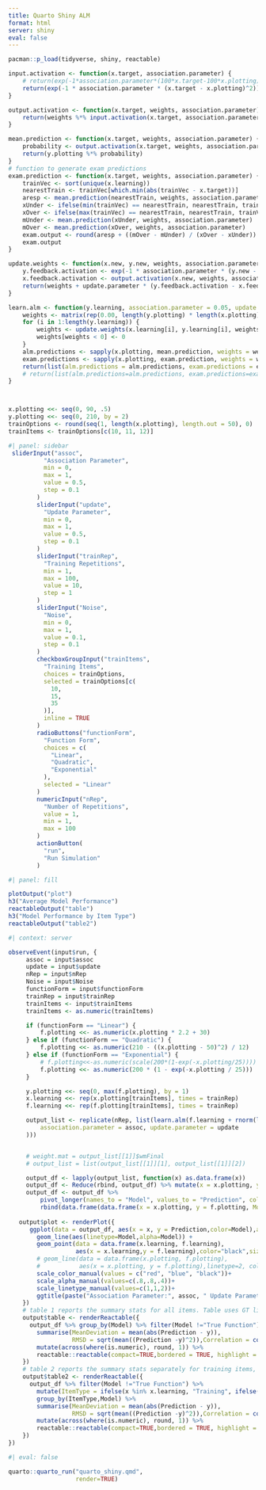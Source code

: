 ```yaml
---
title: Quarto Shiny ALM
format: html
server: shiny
eval: false
---
```


```r
pacman::p_load(tidyverse, shiny, reactable)

```



```r
input.activation <- function(x.target, association.parameter) {
    # return(exp(-1*association.parameter*(100*x.target-100*x.plotting)^2))
    return(exp(-1 * association.parameter * (x.target - x.plotting)^2))
}

output.activation <- function(x.target, weights, association.parameter) {
    return(weights %*% input.activation(x.target, association.parameter))
}

mean.prediction <- function(x.target, weights, association.parameter) {
    probability <- output.activation(x.target, weights, association.parameter) / sum(output.activation(x.target, weights, association.parameter))
    return(y.plotting %*% probability)
}
# function to generate exam predictions
exam.prediction <- function(x.target, weights, association.parameter) {
    trainVec <- sort(unique(x.learning))
    nearestTrain <- trainVec[which.min(abs(trainVec - x.target))]
    aresp <- mean.prediction(nearestTrain, weights, association.parameter)
    xUnder <- ifelse(min(trainVec) == nearestTrain, nearestTrain, trainVec[which(trainVec == nearestTrain) - 1])
    xOver <- ifelse(max(trainVec) == nearestTrain, nearestTrain, trainVec[which(trainVec == nearestTrain) + 1])
    mUnder <- mean.prediction(xUnder, weights, association.parameter)
    mOver <- mean.prediction(xOver, weights, association.parameter)
    exam.output <- round(aresp + ((mOver - mUnder) / (xOver - xUnder)) * (x.target - nearestTrain), 3)
    exam.output
}

update.weights <- function(x.new, y.new, weights, association.parameter, update.parameter) {
    y.feedback.activation <- exp(-1 * association.parameter * (y.new - y.plotting)^2)
    x.feedback.activation <- output.activation(x.new, weights, association.parameter)
    return(weights + update.parameter * (y.feedback.activation - x.feedback.activation) %*% t(input.activation(x.new, association.parameter)))
}

learn.alm <- function(y.learning, association.parameter = 0.05, update.parameter = 0.5) {
    weights <- matrix(rep(0.00, length(y.plotting) * length(x.plotting)), nrow = length(y.plotting), ncol = length(x.plotting))
    for (i in 1:length(y.learning)) {
        weights <- update.weights(x.learning[i], y.learning[i], weights, association.parameter, update.parameter)
        weights[weights < 0] <- 0
    }
    alm.predictions <- sapply(x.plotting, mean.prediction, weights = weights, association.parameter = association.parameter)
    exam.predictions <- sapply(x.plotting, exam.prediction, weights = weights, association.parameter = association.parameter)
    return(list(alm.predictions = alm.predictions, exam.predictions = exam.predictions))
    # return(list(alm.predictions=alm.predictions, exam.predictions=exam.predictions,wmFinal=weights))
}



x.plotting <<- seq(0, 90, .5)
y.plotting <<- seq(0, 210, by = 2)
trainOptions <- round(seq(1, length(x.plotting), length.out = 50), 0)
trainItems <- trainOptions[c(10, 11, 12)]


```




```r
#| panel: sidebar
 sliderInput("assoc",
          "Association Parameter",
          min = 0,
          max = 1,
          value = 0.5,
          step = 0.1
        )
        sliderInput("update",
          "Update Parameter",
          min = 0,
          max = 1,
          value = 0.5,
          step = 0.1
        )
        sliderInput("trainRep",
          "Training Repetitions",
          min = 1,
          max = 100,
          value = 10,
          step = 1
        )
        sliderInput("Noise",
          "Noise",
          min = 0,
          max = 1,
          value = 0.1,
          step = 0.1
        )
        checkboxGroupInput("trainItems",
          "Training Items",
          choices = trainOptions,
          selected = trainOptions[c(
            10,
            15,
            35
          )],
          inline = TRUE
        )
        radioButtons("functionForm",
          "Function Form",
          choices = c(
            "Linear",
            "Quadratic",
            "Exponential"
          ),
          selected = "Linear"
        )
        numericInput("nRep",
          "Number of Repetitions",
          value = 1,
          min = 1,
          max = 100
        )
        actionButton(
          "run",
          "Run Simulation"
        )

```





```r
#| panel: fill

plotOutput("plot")
h3("Average Model Performance")
reactableOutput("table")
h3("Model Performance by Item Type")
reactableOutput("table2")

```




```r
#| context: server

observeEvent(input$run, {
     assoc = input$assoc
     update = input$update
     nRep = input$nRep
     Noise = input$Noise
     functionForm = input$functionForm
     trainRep = input$trainRep
     trainItems <- input$trainItems
     trainItems <- as.numeric(trainItems)

     if (functionForm == "Linear") {
         f.plotting <<- as.numeric(x.plotting * 2.2 + 30)
     } else if (functionForm == "Quadratic") {
         f.plotting <<- as.numeric(210 - ((x.plotting - 50)^2) / 12)
     } else if (functionForm == "Exponential") {
         # f.plotting<<-as.numeric(scale(200*(1-exp(-x.plotting/25))))
         f.plotting <<- as.numeric(200 * (1 - exp(-x.plotting / 25)))
     }

     y.plotting <<- seq(0, max(f.plotting), by = 1)
     x.learning <<- rep(x.plotting[trainItems], times = trainRep)
     f.learning <<- rep(f.plotting[trainItems], times = trainRep)

     output_list <- replicate(nRep, list(learn.alm(f.learning + rnorm(length(f.learning), sd = Noise),
         association.parameter = assoc, update.parameter = update
     )))


     # weight.mat = output_list[[1]]$wmFinal
     # output_list = list(output_list[[1]][1], output_list[[1]][2])

     output_df <- lapply(output_list, function(x) as.data.frame(x))
     output_df <- Reduce(rbind, output_df) %>% mutate(x = x.plotting, y = f.plotting)
     output_df <- output_df %>%
         pivot_longer(names_to = "Model", values_to = "Prediction", cols = c(alm.predictions, exam.predictions)) %>%
         rbind(data.frame(data.frame(x = x.plotting, y = f.plotting, Model = "True Function", Prediction = f.plotting)), .)
    
   output$plot <- renderPlot({
      ggplot(data = output_df, aes(x = x, y = Prediction,color=Model),alpha=.2) + 
        geom_line(aes(linetype=Model,alpha=Model)) + 
        geom_point(data = data.frame(x.learning, f.learning), 
                   aes(x = x.learning,y = f.learning),color="black",size=4,shape=4) +
        # geom_line(data = data.frame(x.plotting, f.plotting), 
        #           aes(x = x.plotting, y = f.plotting),linetype=2, color = "black",alpha=.3) + 
        scale_color_manual(values = c("red", "blue", "black"))+
        scale_alpha_manual(values=c(.8,.8,.4))+
        scale_linetype_manual(values=c(1,1,2))+
        ggtitle(paste("Association Parameter:", assoc, " Update Parameter:", update, " Train Reps:", trainRep, " Noise:", Noise))
    }) 
    # table 1 reports the summary stats for all items. Table uses GT library to make gt table
    output$table <- renderReactable({
      output_df %>% group_by(Model) %>% filter(Model !="True Function") %>%
        summarise(MeanDeviation = mean(abs(Prediction - y)), 
                  RMSD = sqrt(mean((Prediction -y)^2)),Correlation = cor(Prediction, y)) %>%
        mutate(across(where(is.numeric), round, 1)) %>%
        reactable::reactable(compact=TRUE,bordered = TRUE, highlight = TRUE, resizable=TRUE)
    })
    # table 2 reports the summary stats separately for training items, interpolation items, and extrapolation items
    output$table2 <- renderReactable({
      output_df %>% filter(Model !="True Function") %>% 
        mutate(ItemType = ifelse(x %in% x.learning, "Training", ifelse(x > min(x.learning) & x < max(x.learning), "Interpolation", "Extrapolation"))) %>%
        group_by(ItemType,Model) %>%
        summarise(MeanDeviation = mean(abs(Prediction - y)), 
                  RMSD = sqrt(mean((Prediction -y)^2)),Correlation = cor(Prediction, y)) %>% 
        mutate(across(where(is.numeric), round, 1)) %>%
        reactable::reactable(compact=TRUE,bordered = TRUE, highlight = TRUE, resizable=TRUE) 
    })
})

```





```r
#| eval: false

quarto::quarto_run("quarto_shiny.qmd",
                   render=TRUE)

```




```r


```




```r


```